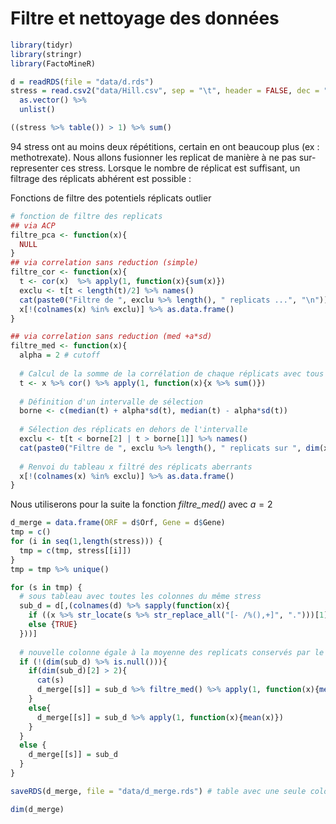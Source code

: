 # Filtre et nettoyage des données {#cleanup}

```r
library(tidyr)
library(stringr)
library(FactoMineR)
```

```r
d = readRDS(file = "data/d.rds")
stress = read.csv2("data/Hill.csv", sep = "\t", header = FALSE, dec = ".")[1,-c(1,2)] %>% 
  as.vector() %>% 
  unlist() 
```

```r
((stress %>% table()) > 1) %>% sum()
```

94 stress ont au moins deux répétitions, certain en ont beaucoup plus (ex : methotrexate). Nous allons fusionner les replicat de manière à ne pas sur-representer ces stress. Lorsque le nombre de réplicat est suffisant, un filtrage des réplicats abhérent est possible :

Fonctions de filtre des potentiels réplicats outlier

```r
# fonction de filtre des replicats
## via ACP
filtre_pca <- function(x){
  NULL
}
## via correlation sans reduction (simple)
filtre_cor <- function(x){
  t <- cor(x)  %>% apply(1, function(x){sum(x)})
  exclu <- t[t < length(t)/2] %>% names()
  cat(paste0("Filtre de ", exclu %>% length(), " replicats ...", "\n"))
  x[!(colnames(x) %in% exclu)] %>% as.data.frame()
}

## via correlation sans reduction (med +a*sd)
filtre_med <- function(x){
  alpha = 2 # cutoff
  
  # Calcul de la somme de la corrélation de chaque réplicats avec tous les autres
  t <- x %>% cor() %>% apply(1, function(x){x %>% sum()})
  
  # Définition d'un intervalle de sélection
  borne <- c(median(t) + alpha*sd(t), median(t) - alpha*sd(t))
  
  # Sélection des réplicats en dehors de l'intervalle
  exclu <- t[t < borne[2] | t > borne[1]] %>% names() 
  cat(paste0("Filtre de ", exclu %>% length(), " replicats sur ", dim(x)[2], "\n"))
  
  # Renvoi du tableau x filtré des réplicats aberrants
  x[!(colnames(x) %in% exclu)] %>% as.data.frame()
}

```

Nous utiliserons pour la suite la fonction *filtre_med()* avec $a = 2$

```r
d_merge = data.frame(ORF = d$Orf, Gene = d$Gene)
tmp = c()
for (i in seq(1,length(stress))) {
  tmp = c(tmp, stress[[i]])
}
tmp = tmp %>% unique()

for (s in tmp) {
  # sous tableau avec toutes les colonnes du même stress
  sub_d = d[,(colnames(d) %>% sapply(function(x){
    if ((x %>% str_locate(s %>% str_replace_all("[- /%(),+]", ".")))[1] %>% is.na()){FALSE} # regle les problèmes de nom de stress
    else {TRUE}
  }))]
  
  # nouvelle colonne égale à la moyenne des replicats conservés par le filtre
  if (!(dim(sub_d) %>% is.null())){
    if(dim(sub_d)[2] > 2){
      cat(s)
      d_merge[[s]] = sub_d %>% filtre_med() %>% apply(1, function(x){mean(x)})
    }
    else{
      d_merge[[s]] = sub_d %>% apply(1, function(x){mean(x)})
    }
  }
  else {
    d_merge[[s]] = sub_d
  }
}

saveRDS(d_merge, file = "data/d_merge.rds") # table avec une seule colonne par stress (et filtrée sur les replicat avant merge)
```

```r
dim(d_merge)
```


